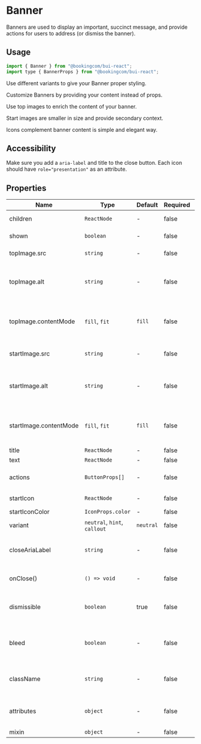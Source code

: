 # Banner

<Featured>
  Banners are used to display an important, succinct message, and provide
  actions for users to address (or dismiss the banner).
</Featured>

<Grid>
  <CrossLink
    title="Banner"
    type="documentation"
    text="Learn more about the Banner design anatomy and best-practices."
    section="Design documentation"
    href="https://design.booking.com/article/bui/components/patterns/banner/"
    target="_blank"
  />
</Grid>

## Usage

```jsx
import { Banner } from "@bookingcom/bui-react";
import type { BannerProps } from "@bookingcom/bui-react";
```

Use different variants to give your Banner proper styling.

<Example name="variants" />

Customize Banners by providing your content instead of props.

<Example name="neutralSlot" />

Use top images to enrich the content of your banner.

<Example name="topImage" />

Start images are smaller in size and provide secondary context.

<Example name="startImage" />

Icons complement banner content is simple and elegant way.

<Example name="icon" />

## Accessibility

Make sure you add a `aria-label` and title to the close button.
Each icon should have `role="presentation"` as an attribute.

## Properties

| Name                   | Type                         | Default   | Required | Description                                                                                                    |
| ---------------------- | ---------------------------- | --------- | -------- | -------------------------------------------------------------------------------------------------------------- |
| children               | `ReactNode`                  | -         | false    | Banner content                                                                                                 |
| shown                  | `boolean`                    | -         | false    | Is banner shown?                                                                                               |
| topImage.src           | `string`                     | -         | false    | Banner top image url                                                                                           |
| topImage.alt           | `string`                     | -         | false    | Banner top image alt attribute (for image a11y)                                                                |
| topImage.contentMode   | `fill`, `fit`                | `fill`    | false    | Banner top image Content display mode                                                                          |
| startImage.src         | `string`                     | -         | false    | Banner start image url                                                                                         |
| startImage.alt         | `string`                     | -         | false    | Banner start image alt attribute (for image a11y)                                                              |
| startImage.contentMode | `fill`, `fit`                | `fill`    | false    | Banner start image Content display mode                                                                        |
| title                  | `ReactNode`                  | -         | false    | Banner title                                                                                                   |
| text                   | `ReactNode`                  | -         | false    | Banner text                                                                                                    |
| actions                | `ButtonProps[]`              | -         | false    | Array of banner actions                                                                                        |
| startIcon              | `ReactNode`                  | -         | false    | Banner start icon                                                                                              |
| startIconColor         | `IconProps.color`            | -         | false    |
| variant                | `neutral`, `hint`, `callout` | `neutral` | false    | Banner variant                                                                                                 |
| closeAriaLabel         | `string`                     | -         | false    | Aria label attribute for close button                                                                          |
| onClose()              | `() => void`                 | -         | false    | Banner close handler                                                                                           |
| dismissible            | `boolean`                    | true      | false    | Should close icon be displayed?                                                                                |
| bleed                  | `boolean`                    | -         | false    | Should component take full width on mobile?                                                                    |
| className              | `string`                     | -         | false    | Custom root element className                                                                                  |
| attributes             | `object`                     | -         | false    | Custom root element attributes                                                                                 |
| mixin                    | `object`                     | -         | false    | [Utility Layer](?page=Getting%2520started%252FDevelopment%252FComponents&view=documentation#BUI-Utility-Layer) |
